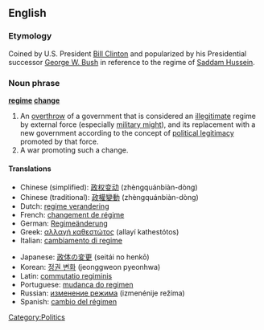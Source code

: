 ==English==
===Etymology===
Coined by U.S. President [[w:Bill Clinton|Bill Clinton]] and popularized by his Presidential successor [[w:George W. Bush|George W. Bush]] in reference to the regime of [[w:Saddam Hussein|Saddam Hussein]].

===Noun phrase===
{{wikipedia}}
'''[[regime]] [[change]]'''

#An [[overthrow]] of a government that is considered an [[illegitimate]] regime by external force (especially [[military might]]), and its replacement with a new government according to the concept of [[political legitimacy]] promoted by that force.
#A war promoting such a change.

====Translations====
{{top}}
*Chinese (simplified): [[政权变动]] (zhèngquánbiàn-dòng)
*Chinese (traditional): [[政權變動]] (zhèngquánbiàn-dòng)
*Dutch: [[regime verandering]]
*French: [[changement de régime]] {{m}}
*German: [[Regimeänderung]] {{f}}
*Greek: [[αλλαγή καθεστώτος]] (allayí kathestótos) {{f}}
*Italian: [[cambiamento di regime]] {{m}}
{{mid}}
*Japanese: [[政体の変更]] (seitái no henkō)
*Korean: [[정권 변화]] (jeonggweon pyeonhwa)
*Latin: [[commutatio regiminis]] <!-- ''nominative singular'', commutationis regiminis ''genitive'', commutationes regiminium ''nominative plural'' ... BELONGS ON THE RESPECTIVE PAGE -->
*Portuguese: [[mudança do regimen]] {{f}}
*Russian: [[изменение режима]] (izmenénije režíma) {{n}}
*Spanish: [[cambio del régimen]] {{m}}
{{bottom}}

[[Category:Politics]]